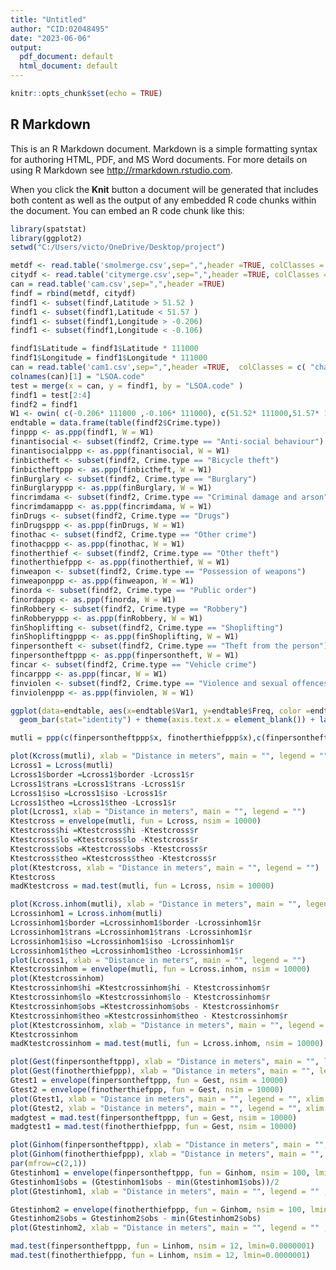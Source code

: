 ---
title: "Untitled"
author: "CID:02048495"
date: "2023-06-06"
output:
  pdf_document: default
  html_document: default
---

```{r setup, include=FALSE}
knitr::opts_chunk$set(echo = TRUE)
```

## R Markdown

This is an R Markdown document. Markdown is a simple formatting syntax for authoring HTML, PDF, and MS Word documents. For more details on using R Markdown see <http://rmarkdown.rstudio.com>.

When you click the **Knit** button a document will be generated that includes both content as well as the output of any embedded R code chunks within the document. You can embed an R code chunk like this:

```{r cars}
library(spatstat)
library(ggplot2)
setwd("C:/Users/victo/OneDrive/Desktop/project")

metdf <- read.table('smolmerge.csv',sep=",",header =TRUE, colClasses = c( "NULL", "NULL", "NULL", "NULL","numeric","numeric", "NULL", "character","NULL","character","NULL", "NULL"))
citydf <- read.table('citymerge.csv',sep=",",header =TRUE, colClasses = c( "NULL", "NULL", "NULL", "NULL","numeric","numeric", "NULL", "character","NULL","character","NULL", "NULL"))
can = read.table('cam.csv',sep=",",header =TRUE)
findf = rbind(metdf, citydf)
findf1 <- subset(findf,Latitude > 51.52 )
findf1 <- subset(findf1,Latitude < 51.57 )
findf1 <- subset(findf1,Longitude > -0.206)
findf1 <- subset(findf1,Longitude < -0.106)

findf1$Latitude = findf1$Latitude * 111000
findf1$Longitude = findf1$Longitude * 111000
can = read.table('cam1.csv',sep=",",header =TRUE,  colClasses = c( "character", "NULL", "NULL", "NULL"))
colnames(can)[1] = "LSOA.code"
test = merge(x = can, y = findf1, by = "LSOA.code" )
findf1 = test[2:4]
findf2 = findf1
W1 <- owin( c(-0.206* 111000 ,-0.106* 111000), c(51.52* 111000,51.57* 111000) )
endtable = data.frame(table(findf2$Crime.type))
finppp <- as.ppp(findf1, W = W1)
finantisocial <- subset(findf2, Crime.type == "Anti-social behaviour")
finantisocialppp <- as.ppp(finantisocial, W = W1)
finbictheft <- subset(findf2, Crime.type == "Bicycle theft")
finbictheftppp <- as.ppp(finbictheft, W = W1)
finBurglary <- subset(findf2, Crime.type == "Burglary")
finBurglaryppp <- as.ppp(finBurglary, W = W1)
fincrimdama <- subset(findf2, Crime.type == "Criminal damage and arson")
fincrimdamappp <- as.ppp(fincrimdama, W = W1)
finDrugs <- subset(findf2, Crime.type == "Drugs")
finDrugsppp <- as.ppp(finDrugs, W = W1)
finothac <- subset(findf2, Crime.type == "Other crime")
finothacppp <- as.ppp(finothac, W = W1)
finotherthief <- subset(findf2, Crime.type == "Other theft")
finotherthiefppp <- as.ppp(finotherthief, W = W1)
finweapon <- subset(findf2, Crime.type == "Possession of weapons")
finweaponppp <- as.ppp(finweapon, W = W1)
finorda <- subset(findf2, Crime.type == "Public order")
finordappp <- as.ppp(finorda, W = W1)
finRobbery <- subset(findf2, Crime.type == "Robbery")
finRobberyppp <- as.ppp(finRobbery, W = W1)
finShoplifting <- subset(findf2, Crime.type == "Shoplifting")
finShopliftingppp <- as.ppp(finShoplifting, W = W1)
finpersontheft <- subset(findf2, Crime.type == "Theft from the person")
finpersontheftppp <- as.ppp(finpersontheft, W = W1)
fincar <- subset(findf2, Crime.type == "Vehicle crime")
fincarppp <- as.ppp(fincar, W = W1)
finviolen <- subset(findf2, Crime.type == "Violence and sexual offences")
finviolenppp <- as.ppp(finviolen, W = W1)

ggplot(data=endtable, aes(x=endtable$Var1, y=endtable$Freq, color =endtable$Var1 )) +
  geom_bar(stat="identity") + theme(axis.text.x = element_blank()) + labs(title = "Crimes committed broken down into types", x = "Type of Crime", y = "Number of Crimes", color = 'Type of Crime')
```
```{r pressure1, echo=FALSE}

mutli = ppp(c(finpersontheftppp$x, finotherthiefppp$x),c(finpersontheftppp$y, finotherthiefppp$y), marks=factor(c(rep("Personal Theft",finpersontheftppp$n),rep("Other theft",finotherthiefppp$n))), W1)

plot(Kcross(mutli), xlab = "Distance in meters", main = "", legend = "")
Lcross1 = Lcross(mutli)
Lcross1$border =Lcross1$border -Lcross1$r
Lcross1$trans =Lcross1$trans -Lcross1$r
Lcross1$iso =Lcross1$iso -Lcross1$r
Lcross1$theo =Lcross1$theo -Lcross1$r
plot(Lcross1, xlab = "Distance in meters", main = "", legend = "")
Ktestcross = envelope(mutli, fun = Lcross, nsim = 10000)
Ktestcross$hi =Ktestcross$hi -Ktestcross$r
Ktestcross$lo =Ktestcross$lo -Ktestcross$r
Ktestcross$obs =Ktestcross$obs -Ktestcross$r
Ktestcross$theo =Ktestcross$theo -Ktestcross$r
plot(Ktestcross, xlab = "Distance in meters", main = "", legend = "")
Ktestcross
madKtestcross = mad.test(mutli, fun = Lcross, nsim = 10000)
```

```{r pressure2, echo=FALSE}
plot(Kcross.inhom(mutli), xlab = "Distance in meters", main = "", legend = "")
Lcrossinhom1 = Lcross.inhom(mutli)
Lcrossinhom1$border =Lcrossinhom1$border -Lcrossinhom1$r
Lcrossinhom1$trans =Lcrossinhom1$trans -Lcrossinhom1$r
Lcrossinhom1$iso =Lcrossinhom1$iso -Lcrossinhom1$r
Lcrossinhom1$theo =Lcrossinhom1$theo -Lcrossinhom1$r
plot(Lcross1, xlab = "Distance in meters", main = "", legend = "")
Ktestcrossinhom = envelope(mutli, fun = Lcross.inhom, nsim = 10000)
plot(Ktestcrossinhom)
Ktestcrossinhom$hi =Ktestcrossinhom$hi - Ktestcrossinhom$r
Ktestcrossinhom$lo =Ktestcrossinhom$lo - Ktestcrossinhom$r
Ktestcrossinhom$obs =Ktestcrossinhom$obs - Ktestcrossinhom$r
Ktestcrossinhom$theo =Ktestcrossinhom$theo - Ktestcrossinhom$r
plot(Ktestcrossinhom, xlab = "Distance in meters", main = "", legend = "")
Ktestcrossinhom
madKtestcrossinhom = mad.test(mutli, fun = Lcross.inhom, nsim = 10000)
```

```{r pressure3, echo=FALSE}
plot(Gest(finpersontheftppp), xlab = "Distance in meters", main = "", legend = "")
plot(Gest(finotherthiefppp), xlab = "Distance in meters", main = "", legend = "")
Gtest1 = envelope(finpersontheftppp, fun = Gest, nsim = 10000)
Gtest2 = envelope(finotherthiefppp, fun = Gest, nsim = 10000)
plot(Gtest1, xlab = "Distance in meters", main = "", legend = "", xlim = c(0,40))
plot(Gtest2, xlab = "Distance in meters", main = "", legend = "", xlim = c(0,40))
madgtest = mad.test(finpersontheftppp, fun = Gest, nsim = 10000)
madgtest1 = mad.test(finotherthiefppp, fun = Gest, nsim = 10000)
```

```{r pressure4, echo=FALSE}
plot(Ginhom(finpersontheftppp), xlab = "Distance in meters", main = "", legend = "")
plot(Ginhom(finotherthiefppp), xlab = "Distance in meters", main = "", legend = "")
par(mfrow=c(2,1))
Gtestinhom1 = envelope(finpersontheftppp, fun = Ginhom, nsim = 100, lmin=0.000001)
Gtestinhom1$obs = (Gtestinhom1$obs - min(Gtestinhom1$obs))/2
plot(Gtestinhom1, xlab = "Distance in meters", main = "", legend = "" , xlim = c(0,100))

Gtestinhom2 = envelope(finotherthiefppp, fun = Ginhom, nsim = 100, lmin=0.000001)
Gtestinhom2$obs = Gtestinhom2$obs - min(Gtestinhom2$obs)
plot(Gtestinhom2, xlab = "Distance in meters", main = "", legend = "" , xlim = c(0,80))

mad.test(finpersontheftppp, fun = Linhom, nsim = 12, lmin=0.0000001)
mad.test(finotherthiefppp, fun = Linhom, nsim = 12, lmin=0.0000001)
```

